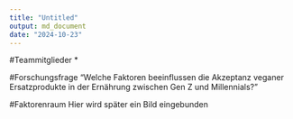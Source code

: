 ```yaml
---
title: "Untitled"
output: md_document
date: "2024-10-23"
---
```



#Teammitglieder
*
*
*

#Forschungsfrage
"Welche Faktoren beeinflussen die Akzeptanz veganer Ersatzprodukte in der Ernährung zwischen Gen Z und Millennials?"

#Faktorenraum
Hier wird später ein Bild eingebunden